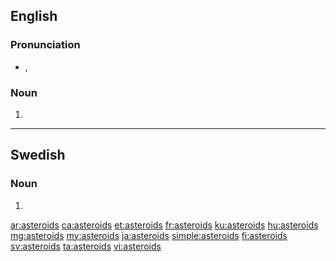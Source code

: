 {{also|asteroīds}}
==English==

===Pronunciation===
* {{enPR|ăs'tə-roidz"}}, {{IPA|/ˈæstəˌɹoɪdz/|lang=en}}

===Noun===
{{head|en|noun plural form}}

# {{plural of|asteroid|lang=en}}

----

==Swedish==

===Noun===
{{head|sv|noun form}}

# {{sv-noun-form-indef-gen|asteroid}}

[[ar:asteroids]]
[[ca:asteroids]]
[[et:asteroids]]
[[fr:asteroids]]
[[ku:asteroids]]
[[hu:asteroids]]
[[mg:asteroids]]
[[my:asteroids]]
[[ja:asteroids]]
[[simple:asteroids]]
[[fi:asteroids]]
[[sv:asteroids]]
[[ta:asteroids]]
[[vi:asteroids]]